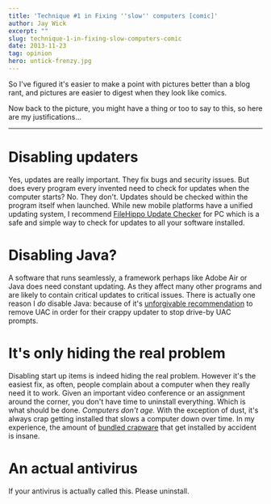 ```yaml
---
title: 'Technique #1 in Fixing ''slow'' computers [comic]'
author: Jay Wick
excerpt: ""
slug: technique-1-in-fixing-slow-computers-comic
date: 2013-11-23
tag: opinion
hero: untick-frenzy.jpg
---
```


So I've figured it's easier to make a point with pictures better than a blog rant, and pictures are easier to digest when they look like comics.

Now back to the picture, you might have a thing or too to say to this, so here are my justifications...

****

# Disabling updaters

Yes, updates are really important. They fix bugs and security issues. But does every program every invented need to check for updates when the computer starts? No. They don't. Updates should be checked within the program itself when launched. While new mobile platforms have a unified updating system, I recommend [FileHippo Update Checker](https://www.filehippo.com/updatechecker/) for PC which is a safe and simple way to check for updates to all your software installed.

# Disabling Java?

A software that runs seamlessly, a framework perhaps like Adobe Air or Java does need constant updating. As they affect many other programs and are likely to contain critical updates to critical issues. There is actually one reason I *do* disable Java: because of it's [unforgivable recommendation](https://www.java.com/en/download/faq/uac.xml) to remove UAC in order for their crappy updater to stop drive-by UAC prompts.

# It's only hiding the real problem

Disabling start up items is indeed hiding the real problem. However it's the easiest fix, as often, people complain about a computer when they really need it to work. Given an important video conference or an assignment around the corner, you don't have time to uninstall everything. Which is what should be done. *Computers don't age.* With the exception of dust, it's always crap getting installed that slows a computer down over time. In my experience, the amount of [bundled crapware](https://www.howtogeek.com/howto/5619/avoid-crapware-when-installing-free-apps/) that get installed by accident is insane.

# An actual antivirus

If your antivirus is actually called this. Please uninstall.